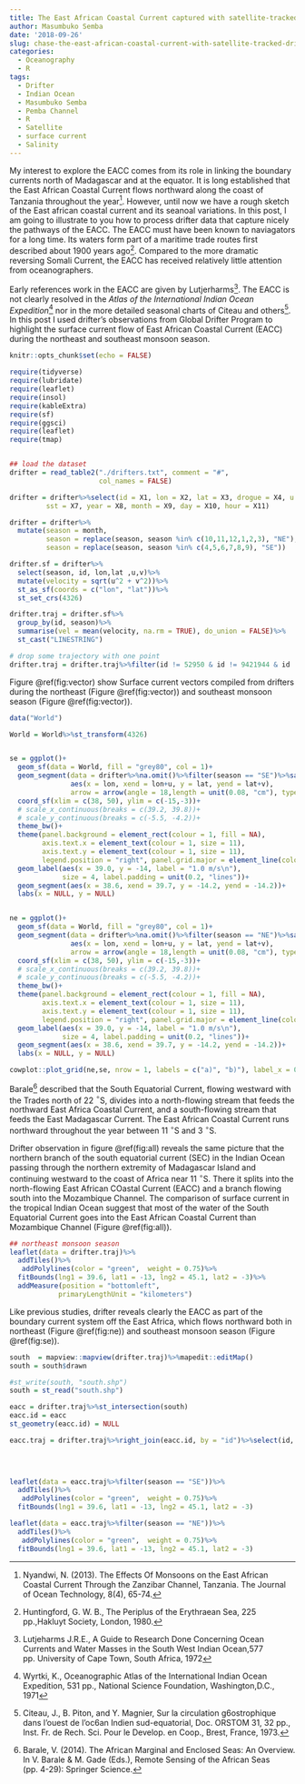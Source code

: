 ```yaml
---
title: The East African Coastal Current captured with satellite-tracked drifter observations
author: Masumbuko Semba
date: '2018-09-26'
slug: chase-the-east-african-coastal-current-with-satellite-tracked-drifter-observations
categories:
  - Oceanography
  - R
tags:
  - Drifter
  - Indian Ocean
  - Masumbuko Semba
  - Pemba Channel
  - R
  - Satellite
  - surface current
  - Salinity
---
```



My interest to explore the EACC comes from its role in linking the boundary currents north of Madagascar and at the equator. It is long established that the East African Coastal Current flows northward along the coast of Tanzania throughout the year^[Nyandwi, N. (2013). The Effects Of Monsoons on the East African Coastal Current Through the Zanzibar Channel, Tanzania. The Journal of Ocean Technology, 8(4), 65-74.].  However, until now we have a rough sketch of the East african coastal current and its seanoal variations. In this post, I am going to illustrate to you how to process drifter data that capture nicely the pathways of the EACC. The EACC must have been known to naviagators for a long time. Its waters form part of a maritime trade routes first described about 1900 years ago^[Huntingford, G. W. B., The Periplus of the Erythraean Sea, 225 pp.,Hakluyt Society, London, 1980.]. Compared to the more dramatic reversing Somali Current, the EACC has received relatively little attention from oceanographers.

Early references work in the EACC are given by Lutjerharms^[Lutjeharms J.R.E., A Guide to Research Done Concerning Ocean Currents and Water Masses in the South West Indian Ocean,577 pp. University of Cape Town, South Africa, 1972]. The EACC is not clearly resolved in the *Atlas of the International Indian Ocean Expedition*^[Wyrtki, K., Oceanographic Atlas of the International Indian Ocean
Expedition, 531 pp., National Science Foundation, Washington,D.C., 1971] nor in the more detailed seasonal charts of Citeau and others^[Citeau, J., B. Piton, and Y. Magnier, Sur la circulation g6ostrophique dans l'ouest de l'oc6an Indien sud-equatorial, Doc. ORSTOM 31, 32 pp., Inst. Fr. de Rech. Sci. Pour le Develop. en
Coop., Brest, France, 1973.]. In this post I used drifter's observations from Global Drifter Program to highlight the surface current flow of East African Coastal Current (EACC) during the northeast and southeast monsoon season. 

 

```r
knitr::opts_chunk$set(echo = FALSE)
```


```r
require(tidyverse)
require(lubridate)
require(leaflet)
require(insol)
require(kableExtra)
require(sf)
require(ggsci)
require(leaflet)
require(tmap)



```


```r
## load the dataset
drifter = read_table2("./drifters.txt", comment = "#", 
                      col_names = FALSE)

```

```r
drifter = drifter%>%select(id = X1, lon = X2, lat = X3, drogue = X4, u = X5, v = X6, 
         sst = X7, year = X8, month = X9, day = X10, hour = X11)
```


```r
drifter = drifter%>%
  mutate(season = month, 
         season = replace(season, season %in% c(10,11,12,1,2,3), "NE"),
         season = replace(season, season %in% c(4,5,6,7,8,9), "SE"))

```


```r
drifter.sf = drifter%>%
  select(season, id, lon,lat ,u,v)%>%
  mutate(velocity = sqrt(u^2 + v^2))%>%
  st_as_sf(coords = c("lon", "lat"))%>%
  st_set_crs(4326)
```

```r
drifter.traj = drifter.sf%>%
  group_by(id, season)%>%
  summarise(vel = mean(velocity, na.rm = TRUE), do_union = FALSE)%>%
  st_cast("LINESTRING")

# drop some trajectory with one point
drifter.traj = drifter.traj%>%filter(id != 52950 & id != 9421944 & id != 9918672)
```

Figure \@ref(fig:vector) show Surface current vectors compiled from drifters during the northeast (Figure \@ref(fig:vector)) and southeast monsoon season (Figure \@ref(fig:vector)). 

```r

data("World")

World = World%>%st_transform(4326)


se = ggplot()+
  geom_sf(data = World, fill = "grey80", col = 1)+
  geom_segment(data = drifter%>%na.omit()%>%filter(season == "SE")%>%sample_frac(0.06), 
               aes(x = lon, xend = lon+u, y = lat, yend = lat+v),
               arrow = arrow(angle = 18,length = unit(0.08, "cm"), type = "closed"), col = "black")+
  coord_sf(xlim = c(38, 50), ylim = c(-15,-3))+
  # scale_x_continuous(breaks = c(39.2, 39.8))+
  # scale_y_continuous(breaks = c(-5.5, -4.2))+
  theme_bw()+
  theme(panel.background = element_rect(colour = 1, fill = NA),
        axis.text.x = element_text(colour = 1, size = 11),
        axis.text.y = element_text(colour = 1, size = 11),
        legend.position = "right", panel.grid.major = element_line(colour = NA))+
  geom_label(aes(x = 39.0, y = -14, label = "1.0 m/s\n"),
             size = 4, label.padding = unit(0.2, "lines"))+
  geom_segment(aes(x = 38.6, xend = 39.7, y = -14.2, yend = -14.2))+
  labs(x = NULL, y = NULL)


ne = ggplot()+
  geom_sf(data = World, fill = "grey80", col = 1)+
  geom_segment(data = drifter%>%na.omit()%>%filter(season == "NE")%>%sample_frac(0.06), 
               aes(x = lon, xend = lon+u, y = lat, yend = lat+v),
               arrow = arrow(angle = 18,length = unit(0.08, "cm"), type = "closed"), col = "black")+
  coord_sf(xlim = c(38, 50), ylim = c(-15,-3))+
  # scale_x_continuous(breaks = c(39.2, 39.8))+
  # scale_y_continuous(breaks = c(-5.5, -4.2))+
  theme_bw()+
  theme(panel.background = element_rect(colour = 1, fill = NA),
        axis.text.x = element_text(colour = 1, size = 11),
        axis.text.y = element_text(colour = 1, size = 11),
        legend.position = "right", panel.grid.major = element_line(colour = NA))+
  geom_label(aes(x = 39.0, y = -14, label = "1.0 m/s\n"),
             size = 4, label.padding = unit(0.2, "lines"))+
  geom_segment(aes(x = 38.6, xend = 39.7, y = -14.2, yend = -14.2))+
  labs(x = NULL, y = NULL)

cowplot::plot_grid(ne,se, nrow = 1, labels = c("a)", "b)"), label_x = 0.15, label_y = 0.88, label_size = 12)

```

Barale^[Barale, V. (2014). The African Marginal and Enclosed Seas: An Overview. In V. Barale & M. Gade (Eds.), Remote Sensing of the African Seas (pp. 4-29): Springer Science.] described that the South Equatorial Current, flowing westward with the Trades north of 22 ${^\circ}$S, divides into a north-flowing stream that feeds the northward East Africa Coastal Current, and a south-flowing stream that feeds the East Madagascar Current. The East African Coastal Current runs northward throughout the year between 11 ${^\circ}$S and 3 ${^\circ}$S. 

Drifter observation in figure \@ref(fig:all) reveals the same picture that the northern branch of the south equatorial current (SEC) in the Indian Ocean passing through the northern extremity of Madagascar Island and continuing westward to the coast of Africa near 11 ${^\circ}$S.  There it splits into the north-flowing East African COastal Current (EACC) and a branch flowing south into the Mozambique Channel. The comparison of surface current in the tropical Indian Ocean suggest that most of the water of the South Equatorial Current goes into the East African Coastal Current than Mozambique Channel (Figure \@ref(fig:all)).

```r

## northeast monsoon season
leaflet(data = drifter.traj)%>%
  addTiles()%>%
   addPolylines(color = "green",  weight = 0.75)%>%
  fitBounds(lng1 = 39.6, lat1 = -13, lng2 = 45.1, lat2 = -3)%>%
  addMeasure(position = "bottomleft",
            primaryLengthUnit = "kilometers")

```

Like previous studies, drifter reveals clearly the EACC as part of the boundary current system off the East Africa, which flows northward both in northeast (Figure \@ref(fig:ne)) and southeast monsoon season (Figure \@ref(fig:se)). 



```r
south  = mapview::mapview(drifter.traj)%>%mapedit::editMap()
south = south$drawn

```

```r

#st_write(south, "south.shp")
south = st_read("south.shp")

```


```r

eacc = drifter.traj%>%st_intersection(south)
eacc.id = eacc
st_geometry(eacc.id) = NULL

eacc.traj = drifter.traj%>%right_join(eacc.id, by = "id")%>%select(id, season = 2)

  
  
```

```r
leaflet(data = eacc.traj%>%filter(season == "SE"))%>%
  addTiles()%>%
   addPolylines(color = "green",  weight = 0.75)%>%
  fitBounds(lng1 = 39.6, lat1 = -13, lng2 = 45.1, lat2 = -3)

```


```r
leaflet(data = eacc.traj%>%filter(season == "NE"))%>%
  addTiles()%>%
   addPolylines(color = "green",  weight = 0.75)%>%
  fitBounds(lng1 = 39.6, lat1 = -13, lng2 = 45.1, lat2 = -3)

```